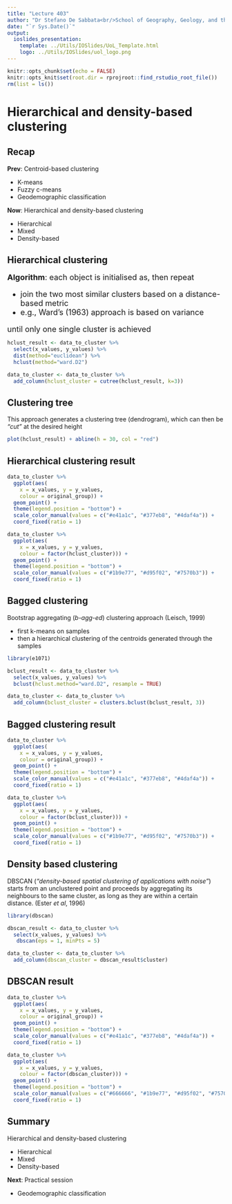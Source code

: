 ```yaml
---
title: "Lecture 403"
author: "Dr Stefano De Sabbata<br/>School of Geography, Geology, and the Env.<br/><a href=\"mailto:s.desabbata@le.ac.uk\">s.desabbata&commat;le.ac.uk</a> &vert; <a href=\"https://twitter.com/maps4thought\">&commat;maps4thought</a><br/><a href=\"https://github.com/sdesabbata/GY7702\">github.com/sdesabbata/GY7702</a> licensed under <a href=\"https://www.gnu.org/licenses/gpl-3.0.html\">GNU GPL v3.0</a>"
date: "`r Sys.Date()`"
output:
  ioslides_presentation:
    template: ../Utils/IOSlides/UoL_Template.html
    logo: ../Utils/IOSlides/uol_logo.png
---
```


```r
knitr::opts_chunk$set(echo = FALSE)
knitr::opts_knit$set(root.dir = rprojroot::find_rstudio_root_file())
rm(list = ls())
```



# Hierarchical and density-based clustering



## Recap

**Prev**: Centroid-based clustering

- K-means
- Fuzzy c-means
- Geodemographic classification

**Now**: Hierarchical and density-based clustering

- Hierarchical
- Mixed 
- Density-based



## Hierarchical clustering

<font size="4">	
**Algorithm**: each object is initialised as, then repeat

- join the two most similar clusters based on a distance-based metric
- e.g., Ward's (1963) approach is based on variance

until only one single cluster is achieved
</font>

```r
hclust_result <- data_to_cluster %>%
  select(x_values, y_values) %>%
  dist(method="euclidean") %>%
  hclust(method="ward.D2")

data_to_cluster <- data_to_cluster %>%
  add_column(hclust_cluster = cutree(hclust_result, k=3))
```

## Clustering tree

This approach generates a clustering tree (dendrogram), which can then be *"cut"* at the desired height

```r
plot(hclust_result) + abline(h = 30, col = "red")
```

## Hierarchical clustering result

<div class="columns-2">

```r
data_to_cluster %>%
  ggplot(aes(
    x = x_values, y = y_values, 
    colour = original_group)) +
  geom_point() +
  theme(legend.position = "bottom") +
  scale_color_manual(values = c("#e41a1c", "#377eb8", "#4daf4a")) +
  coord_fixed(ratio = 1)
```

```r
data_to_cluster %>%
  ggplot(aes(
    x = x_values, y = y_values, 
    colour = factor(hclust_cluster))) +
  geom_point() +
  theme(legend.position = "bottom") +
  scale_color_manual(values = c("#1b9e77", "#d95f02", "#7570b3")) +
  coord_fixed(ratio = 1)
```

</div>


## Bagged clustering

Bootstrap aggregating (*b-agg-ed*) clustering approach (Leisch, 1999)

- first k-means on samples
- then a hierarchical clustering of the centroids generated through the samples

```r
library(e1071)

bclust_result <- data_to_cluster %>%
  select(x_values, y_values) %>%
  bclust(hclust.method="ward.D2", resample = TRUE)

data_to_cluster <- data_to_cluster %>%
  add_column(bclust_cluster = clusters.bclust(bclust_result, 3))
```

## Bagged clustering result

<div class="columns-2">

```r
data_to_cluster %>%
  ggplot(aes(
    x = x_values, y = y_values, 
    colour = original_group)) +
  geom_point() +
  theme(legend.position = "bottom") +
  scale_color_manual(values = c("#e41a1c", "#377eb8", "#4daf4a")) +
  coord_fixed(ratio = 1)
```

```r
data_to_cluster %>%
  ggplot(aes(
    x = x_values, y = y_values, 
    colour = factor(bclust_cluster))) +
  geom_point() +
  theme(legend.position = "bottom") +
  scale_color_manual(values = c("#1b9e77", "#d95f02", "#7570b3")) +
  coord_fixed(ratio = 1)
```

</div>



## Density based clustering

DBSCAN (*"density-based spatial clustering of applications with noise"*) starts from an unclustered point and proceeds by aggregating its neighbours to the same cluster, as long as they are within a certain distance. (Ester *et al*, 1996)

```r
library(dbscan)

dbscan_result <- data_to_cluster %>%
  select(x_values, y_values) %>%
   dbscan(eps = 1, minPts = 5)

data_to_cluster <- data_to_cluster %>%
  add_column(dbscan_cluster = dbscan_result$cluster)
```

## DBSCAN result

<div class="columns-2">

```r
data_to_cluster %>%
  ggplot(aes(
    x = x_values, y = y_values, 
    colour = original_group)) +
  geom_point() +
  theme(legend.position = "bottom") +
  scale_color_manual(values = c("#e41a1c", "#377eb8", "#4daf4a")) +
  coord_fixed(ratio = 1)
```

```r
data_to_cluster %>%
  ggplot(aes(
    x = x_values, y = y_values, 
    colour = factor(dbscan_cluster))) +
  geom_point() +
  theme(legend.position = "bottom") +
  scale_color_manual(values = c("#666666", "#1b9e77", "#d95f02", "#7570b3", "#e7298a", "#66a61e", "#e6ab02", "#a6761d")) +
  coord_fixed(ratio = 1)
```

</div>



## Summary

Hierarchical and density-based clustering

- Hierarchical
- Mixed 
- Density-based

**Next**: Practical session

- Geodemographic classification